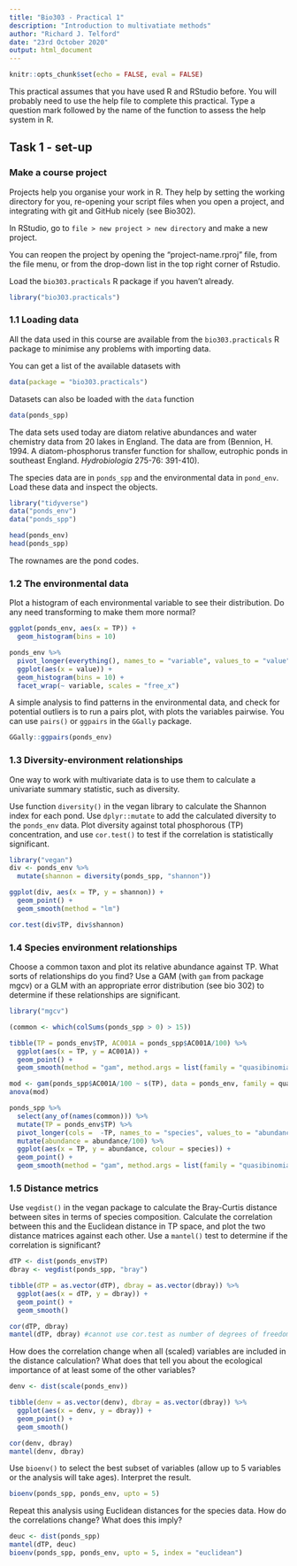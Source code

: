 ```yaml
---
title: "Bio303 - Practical 1"
description: "Introduction to multivatiate methods"
author: "Richard J. Telford"
date: "23rd October 2020"
output: html_document
---
```


```r
knitr::opts_chunk$set(echo = FALSE, eval = FALSE)
```

This practical assumes that you have used R and RStudio before. 
You will probably need to use the help file to complete this practical. 
Type a question mark followed by the name of the function to assess the help system in R. 

## Task 1 - set-up

### Make a course project

Projects help you organise your work in R. 
They help by setting the working directory for you, re-opening your script files when you open a project, and integrating with git and GitHub nicely (see Bio302).

In RStudio, go to `file > new project > new directory` and make a new project. 

You can reopen the project by opening the "project-name.rproj" file, from the file menu, or from the drop-down list in the top right corner of Rstudio.

Load the `bio303.practicals` R package if you haven't already.

```r
library("bio303.practicals")
```


### 1.1 Loading data

All the data used in this course are available from the `bio303.practicals` R package to minimise any problems with importing data. 

You can get a list of the available datasets with 

```r
data(package = "bio303.practicals")
```

Datasets can also be loaded with the `data` function

```r
data(ponds_spp)
```


The data sets used today are diatom relative abundances and water chemistry data from 20 lakes in England. The data are from (Bennion, H. 1994. A diatom-phosphorus transfer function for shallow, eutrophic ponds in southeast England. _Hydrobiologia_ 275-76: 391-410). 

The species data are in `ponds_spp` and the environmental data in `pond_env`.
Load these data and inspect the objects.


```r
library("tidyverse")
data("ponds_env")
data("ponds_spp")

head(ponds_env)
head(ponds_spp)
```

The rownames are the pond codes.

### 1.2 The environmental data

Plot a histogram of each environmental variable to see their distribution. 
Do any need transforming to make them more normal?

```r
ggplot(ponds_env, aes(x = TP)) +
  geom_histogram(bins = 10)

ponds_env %>% 
  pivot_longer(everything(), names_to = "variable", values_to = "value") %>% 
  ggplot(aes(x = value)) +
  geom_histogram(bins = 10) +
  facet_wrap(~ variable, scales = "free_x")
```


A simple analysis to find patterns in the environmental data, and check for potential outliers is to run a pairs plot, with plots the variables pairwise. 
You can use `pairs()` or `ggpairs` in the `GGally` package.

```r
GGally::ggpairs(ponds_env)
```

### 1.3 Diversity-environment relationships

One way to work with multivariate data is to use them to calculate a univariate summary statistic, such as diversity.

Use function `diversity()` in the vegan library to calculate the Shannon index for each pond.
Use `dplyr::mutate` to add the calculated diversity to the `ponds_env` data.
Plot diversity against total phosphorous (TP) concentration, and use `cor.test()` to test if the correlation is statistically significant.

```r
library("vegan")
div <- ponds_env %>% 
  mutate(shannon = diversity(ponds_spp, "shannon"))

ggplot(div, aes(x = TP, y = shannon)) +
  geom_point() +
  geom_smooth(method = "lm")

cor.test(div$TP, div$shannon)
```


### 1.4 Species environment relationships

Choose a common taxon and plot its relative abundance against TP. 
What sorts of relationships do you find? 
Use a GAM (with `gam` from package mgcv) or a GLM with an appropriate error distribution (see bio 302) to determine if these relationships are significant.

```r
library("mgcv")

(common <- which(colSums(ponds_spp > 0) > 15))

tibble(TP = ponds_env$TP, AC001A = ponds_spp$AC001A/100) %>% 
  ggplot(aes(x = TP, y = AC001A)) +
  geom_point() +
  geom_smooth(method = "gam", method.args = list(family = "quasibinomial"))

mod <- gam(ponds_spp$AC001A/100 ~ s(TP), data = ponds_env, family = quasibinomial, weights = rep(100, nrow(ponds_spp)))
anova(mod)

ponds_spp %>% 
  select(any_of(names(common))) %>% 
  mutate(TP = ponds_env$TP) %>% 
  pivot_longer(cols =  -TP, names_to = "species", values_to = "abundance") %>% 
  mutate(abundance = abundance/100) %>% 
  ggplot(aes(x = TP, y = abundance, colour = species)) +
  geom_point() +
  geom_smooth(method = "gam", method.args = list(family = "quasibinomial"), se = FALSE)

```

### 1.5 Distance metrics

Use `vegdist()` in the vegan package to calculate the Bray-Curtis distance between sites in terms of species composition. 
Calculate the correlation between this and the Euclidean distance in TP space, and plot the two distance matrices against each other. 
Use a `mantel()` test to determine if the correlation is significant?

```r
dTP <- dist(ponds_env$TP)
dbray <- vegdist(ponds_spp, "bray")

tibble(dTP = as.vector(dTP), dbray = as.vector(dbray)) %>% 
  ggplot(aes(x = dTP, y = dbray)) +
  geom_point() +
  geom_smooth()

cor(dTP, dbray) 
mantel(dTP, dbray) #cannot use cor.test as number of degrees of freedom is wrong
```

How does the correlation change when all (scaled) variables are included in the distance calculation? 
What does that tell you about the ecological importance of at least some of the other variables?

```r
denv <- dist(scale(ponds_env))

tibble(denv = as.vector(denv), dbray = as.vector(dbray)) %>% 
  ggplot(aes(x = denv, y = dbray)) +
  geom_point() +
  geom_smooth()

cor(denv, dbray)
mantel(denv, dbray)
```

Use `bioenv()` to select the best subset of variables (allow up to 5 variables or the analysis will take ages). Interpret the result.

```r
bioenv(ponds_spp, ponds_env, upto = 5)
```

Repeat this analysis using Euclidean distances for the species data. 
How do the correlations change? 
What does this imply?

```r
deuc <- dist(ponds_spp)
mantel(dTP, deuc)
bioenv(ponds_spp, ponds_env, upto = 5, index = "euclidean")
```




